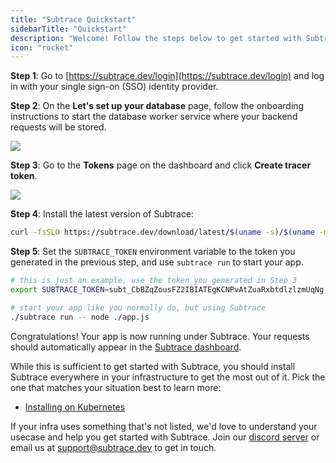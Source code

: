 ```yaml
---
title: "Subtrace Quickstart"
sidebarTitle: "Quickstart"
description: "Welcome! Follow the steps below to get started with Subtrace."
icon: "rocket"
---
```


**Step 1**: Go to [https://subtrace.dev/login](https://subtrace.dev/login) and log in with your single sign-on (SSO) identity provider.

**Step 2**: On the **Let's set up your database** page, follow the onboarding instructions to start the database worker service where your backend requests will be stored.

<img className="rounded-xl" src="/quickstart-1-onboarding.png" />

**Step 3**: Go to the **Tokens** page on the dashboard and click **Create tracer token**.

<img className="rounded-xl" src="/quickstart-2-token.png" />

**Step 4**: Install the latest version of Subtrace:

```bash
curl -fsSLO https://subtrace.dev/download/latest/$(uname -s)/$(uname -m)/subtrace && chmod +x ./subtrace
```

**Step 5**: Set the `SUBTRACE_TOKEN` environment variable to the token you generated in the previous step, and use `subtrace run` to start your app.

```bash
# this is just an example, use the token you generated in Step 3
export SUBTRACE_TOKEN=subt_CbBZqZousFZ2IBIATEgKCNPvAtZuaRxbtdlzlzmUqNg

# start your app like you normally do, but using Subtrace
./subtrace run -- node ./app.js
```

Congratulations! Your app is now running under Subtrace. Your requests should automatically appear in the [Subtrace dashboard](https://subtrace.dev/dashboard/).

While this is sufficient to get started with Subtrace, you should install Subtrace everywhere in your infrastructure to get the most out of it. Pick the one that matches your situation best to learn more:

- [Installing on Kubernetes](/kubernetes)

If your infra uses something that's not listed, we'd love to understand your usecase and help you get started with Subtrace. Join our [discord server](https://subtrace.dev/discord) or email us at [support@subtrace.dev](support@subtrace.dev) to get in touch.
